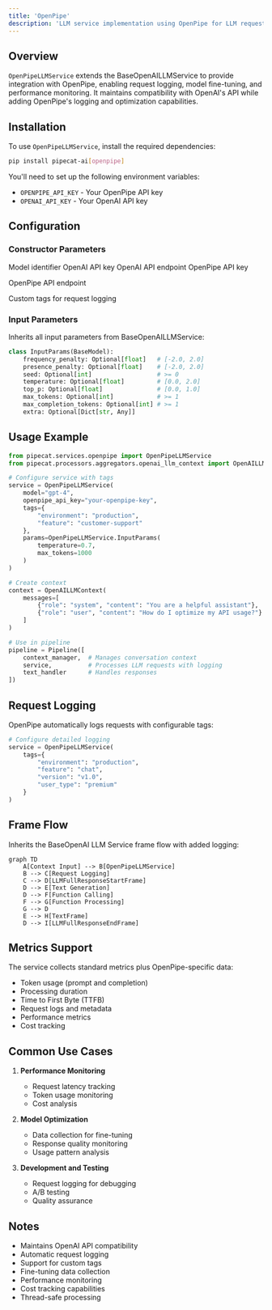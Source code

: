 ```yaml
---
title: 'OpenPipe'
description: 'LLM service implementation using OpenPipe for LLM request logging and fine-tuning'
---
```


## Overview

`OpenPipeLLMService` extends the BaseOpenAILLMService to provide integration with OpenPipe, enabling request logging, model fine-tuning, and performance monitoring. It maintains compatibility with OpenAI's API while adding OpenPipe's logging and optimization capabilities.

## Installation

To use `OpenPipeLLMService`, install the required dependencies:

```bash
pip install pipecat-ai[openpipe]
```

You'll need to set up the following environment variables:

- `OPENPIPE_API_KEY` - Your OpenPipe API key
- `OPENAI_API_KEY` - Your OpenAI API key

## Configuration

### Constructor Parameters

<ParamField path="model" type="str" default="gpt-4o">
  Model identifier
</ParamField>

<ParamField path="api_key" type="str | None" optional>
  OpenAI API key
</ParamField>

<ParamField path="base_url" type="str | None" optional>
  OpenAI API endpoint
</ParamField>

<ParamField path="openpipe_api_key" type="str | None" optional>
  OpenPipe API key
</ParamField>

<ParamField
  path="openpipe_base_url"
  type="str"
  default="https://app.openpipe.ai/api/v1">
  OpenPipe API endpoint
</ParamField>

<ParamField path="tags" type="Dict[str, str] | None" optional>
  Custom tags for request logging
</ParamField>

### Input Parameters

Inherits all input parameters from BaseOpenAILLMService:

```python
class InputParams(BaseModel):
    frequency_penalty: Optional[float]   # [-2.0, 2.0]
    presence_penalty: Optional[float]    # [-2.0, 2.0]
    seed: Optional[int]                  # >= 0
    temperature: Optional[float]         # [0.0, 2.0]
    top_p: Optional[float]               # [0.0, 1.0]
    max_tokens: Optional[int]            # >= 1
    max_completion_tokens: Optional[int] # >= 1
    extra: Optional[Dict[str, Any]]
```

## Usage Example

```python
from pipecat.services.openpipe import OpenPipeLLMService
from pipecat.processors.aggregators.openai_llm_context import OpenAILLMContext

# Configure service with tags
service = OpenPipeLLMService(
    model="gpt-4",
    openpipe_api_key="your-openpipe-key",
    tags={
        "environment": "production",
        "feature": "customer-support"
    },
    params=OpenPipeLLMService.InputParams(
        temperature=0.7,
        max_tokens=1000
    )
)

# Create context
context = OpenAILLMContext(
    messages=[
        {"role": "system", "content": "You are a helpful assistant"},
        {"role": "user", "content": "How do I optimize my API usage?"}
    ]
)

# Use in pipeline
pipeline = Pipeline([
    context_manager,  # Manages conversation context
    service,          # Processes LLM requests with logging
    text_handler      # Handles responses
])
```

## Request Logging

OpenPipe automatically logs requests with configurable tags:

```python
# Configure detailed logging
service = OpenPipeLLMService(
    tags={
        "environment": "production",
        "feature": "chat",
        "version": "v1.0",
        "user_type": "premium"
    }
)
```

## Frame Flow

Inherits the BaseOpenAI LLM Service frame flow with added logging:

```mermaid
graph TD
    A[Context Input] --> B[OpenPipeLLMService]
    B --> C[Request Logging]
    C --> D[LLMFullResponseStartFrame]
    D --> E[Text Generation]
    D --> F[Function Calling]
    F --> G[Function Processing]
    G --> D
    E --> H[TextFrame]
    D --> I[LLMFullResponseEndFrame]
```

## Metrics Support

The service collects standard metrics plus OpenPipe-specific data:

- Token usage (prompt and completion)
- Processing duration
- Time to First Byte (TTFB)
- Request logs and metadata
- Performance metrics
- Cost tracking

## Common Use Cases

1. **Performance Monitoring**

   - Request latency tracking
   - Token usage monitoring
   - Cost analysis

2. **Model Optimization**

   - Data collection for fine-tuning
   - Response quality monitoring
   - Usage pattern analysis

3. **Development and Testing**
   - Request logging for debugging
   - A/B testing
   - Quality assurance

## Notes

- Maintains OpenAI API compatibility
- Automatic request logging
- Support for custom tags
- Fine-tuning data collection
- Performance monitoring
- Cost tracking capabilities
- Thread-safe processing
